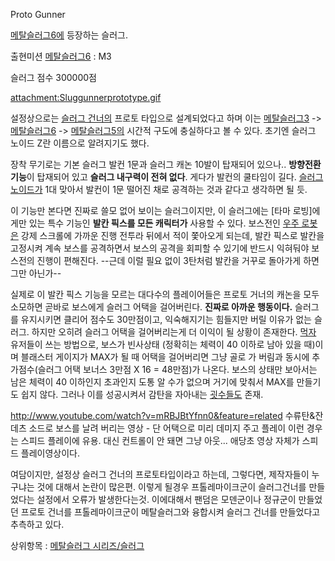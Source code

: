 Proto Gunner

[[메탈슬러그6]]에 등장하는 슬러그.

출현미션
[[메탈슬러그6]] : M3

슬러그 점수
300000점

attachment:Sluggunnerprototype.gif

설정상으로는 [[슬러그 건너]]의 프로토 타입으로 설계되었다고 하며 이는 [[메탈슬러그3]] -> [[메탈슬러그6]] -> [[메탈슬러그5]]의 시간적 구도에 충실하다고 볼 수 있다. 초기엔 슬러그 노이드 Z란 이름으로 알려지기도 했다.

장착 무기로는 기본 슬러그 발컨 1문과 슬러그 캐논 10발이 탑재되어 있으나.. '''방향전환 기능'''이 탑재되어 있고 '''슬러그 내구력이 전혀 없다'''. 게다가 발컨의 쿨타임이 길다. [[슬러그 노이드]]가 1대 맞아서 발컨이 1문 떨어진 채로 공격하는 것과 같다고 생각하면 될 듯.

이 기능만 본다면 진짜로 쓸모 없어 보이는 슬러그이지만, 이 슬러그에는 [타마 로빙]에게만 있는 특수 기능인 '''발칸 픽스를 모든 캐릭터가''' 사용할 수 있다. 보스전인 [[우주 로봇]]은 강제 스크롤에 가까운 진행 전투라 뒤에서 적이 쫓아오게 되는데, 발칸 픽스로 발칸을 고정시켜 계속 보스를 공격하면서 보스의 공격을 회피할 수 있기에 반드시 익혀둬야 보스전의 진행이 편해진다. --근데 이럴 필요 없이 3탄처럼 발칸을 거꾸로 돌아가게 하면 그만 아닌가--

실제로 이 발칸 픽스 기능을 모르는 대다수의 플레이어들은 프로토 거너의 캐논을 모두 소모하면 곧바로 보스에게 슬러그 어택을 걸어버린다. '''진짜로 아까운 행동이다.''' 슬러그를 유지시키면 클리어 점수도 30만점이고, 익숙해지기는 힘들지만 버릴 이유가 없는 슬러그.
하지만 오히려 슬러그 어택을 걸어버리는게 더 이익이 될 상황이 존재한다. [[먹자]] 유저들이 쓰는 방법으로, 보스가 빈사상태 (정확히는 체력이 40 이하로 남아 있을 때)이며 블래스터 게이지가 MAX가 될 때 어택을 걸어버리면 그냥 골로 가 버림과 동시에 추가점수(슬러그 어택 보너스 3만점 X 16 = 48만점)가 나온다. 보스의 상태만 보아서는 남은 체력이 40 이하인지 초과인지 도통 알 수가 없으며 거기에 맞춰서 MAX를 만들기도 쉽지 않다. 그러나 이를 성공시켜서 감탄을 자아내는 [[굇수]]들도 존재.

http://www.youtube.com/watch?v=mRBJBtYfnn0&feature=related
수류탄&잔데츠 소드로 보스를 날려 버리는 영상 - 단 어택으로 미리 데미지 주고 플레이 이런 경우는 스피드 플레이에 유용. 대신 컨트롤이 안 돼면 그냥 아웃...
애당초 영상 자체가 스피드 플레이영상이다.

여담이지만, 설정상 슬러그 건너의 프로토타입이라고 하는데, 그렇다면, 제작자들이 누구냐는 것에 대해서 논란이 많은편. 이렇게 될경우 프톨레마이크군이 슬러그건너를 만들었다는 설정에서 오류가 발생한다는것. 이에대해서 팬덤은 모덴군이나 정규군이 만들었던 프로토 건너를 프톨레마이크군이 메탈슬러그와 융합시켜 슬러그 건너를 만들었다고 추측하고 있다.

상위항목 : [[메탈슬러그 시리즈/슬러그]]
